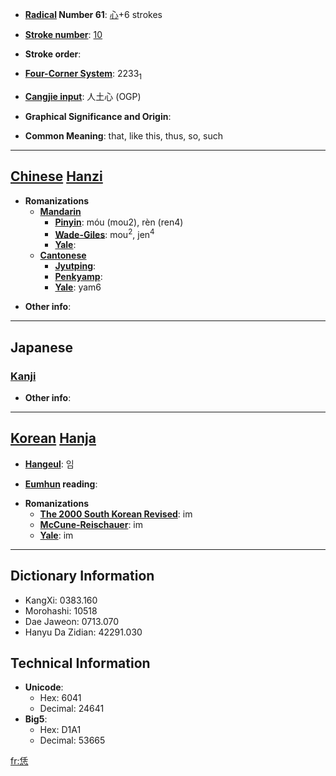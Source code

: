 * '''[[Wiktionary:Chinese radical index| Radical]] Number 61''': [[Wiktionary:Chinese radical index 心|心]]+6 strokes

* '''[[Wiktionary:Chinese total strokes index|Stroke number]]''': [[Wiktionary:Chinese total strokes index 10|10]]

* '''Stroke order''': 

* '''[[Wiktionary:Chinese four corner index|Four-Corner System]]''': 2233<sub>1</sub>

* '''[[Wiktionary:Chinese Cangjie index|Cangjie input]]''': 人土心 (OGP)

* '''Graphical Significance and Origin''': 

* '''Common Meaning''': that, like this, thus, so, such

----

== [[Chinese]] [[Hanzi]] ==

* '''Romanizations'''
** '''[[Mandarin]]'''
*** '''[[Pinyin]]''': móu (mou2), rèn (ren4)
*** '''[[Wade-Giles]]''': mou<sup>2</sup>, jen<sup>4</sup>
*** '''[[Yale]]''': 
** '''[[Cantonese]]'''
*** '''[[Jyutping]]''':
*** '''[[Penkyamp]]''': 
*** '''[[Yale]]''': yam6

* '''Other info''': 

----

==Japanese==
===[[Kanji]]===
{{kanji|on readings=[[いん]] (in), [[じん]] (jin), [[にん]] (nin)
|kun readings=[[おもう]] (omou)
}}

* '''Other info''':  

----

== [[Korean]] [[Hanja]] ==

* '''[[Hangeul]]''': 임

* '''[[Eumhun]] reading''': 

* '''Romanizations'''
** '''[[The 2000 South Korean Revised Romanization|The 2000 South Korean Revised]]''': im
** '''[[McCune-Reischauer]]''': im
** '''[[Yale]]''': im

----

== Dictionary Information ==

* KangXi: 0383.160
* Morohashi: 10518
* Dae Jaweon: 0713.070
* Hanyu Da Zidian: 42291.030

== Technical Information ==

* '''Unicode''':
** Hex: 6041
** Decimal: 24641
* '''Big5''':
** Hex: D1A1
** Decimal: 53665

[[fr:恁]]